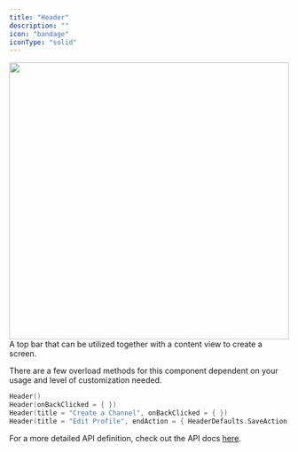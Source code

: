 ```yaml
---
title: "Header"
description: ""
icon: "bandage"
iconType: "solid"
---
```


<img 
height="500"  
width="100%" 
src="/images/android-sdk/header.png"
/>
A top bar that can be utilized together with a content view to create a screen.

There are a few overload methods for this component dependent on your usage and level of customization needed.

```Kotlin
Header()
Header(onBackClicked = { })
Header(title = "Create a Channel", onBackClicked = { })
Header(title = "Edit Profile", endAction = { HeaderDefaults.SaveAction { } })
```
For a more detailed API definition, check out the API docs [here](https://docs.botstacks.ai/api-reference/introduction).